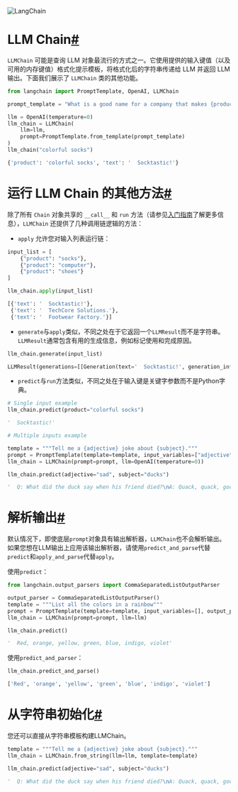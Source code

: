 

<Head>
  <script>
    {
      `(function() {
         var _hmt = _hmt || [];
(function() {
  var hm = document.createElement("script");
  hm.src = "https://hm.baidu.com/hm.js?e60fb290e204e04c5cb6f79b0ac1e697";
  var s = document.getElementsByTagName("script")[0]; 
  s.parentNode.insertBefore(hm, s);
})();
       })();`
    }
  </script>
</Head>

![LangChain](https://pica.zhimg.com/50/v2-56e8bbb52aa271012541c1fe1ceb11a2_r.gif)





LLM Chain[#](#llm-chain "此标题的永久链接")
===================================

`LLMChain` 可能是查询 LLM 对象最流行的方式之一。它使用提供的输入键值（以及可用的内存键值）格式化提示模板，将格式化后的字符串传递给 LLM 并返回 LLM 输出。下面我们展示了 `LLMChain` 类的其他功能。

```python
from langchain import PromptTemplate, OpenAI, LLMChain

prompt_template = "What is a good name for a company that makes {product}?"

llm = OpenAI(temperature=0)
llm_chain = LLMChain(
    llm=llm,
    prompt=PromptTemplate.from_template(prompt_template)
)
llm_chain("colorful socks")

```

```python
{'product': 'colorful socks', 'text': '  Socktastic!'}

```

运行 LLM Chain 的其他方法[#](#additional-ways-of-running-llm-chain "此标题的永久链接")
=======================================================================

除了所有 `Chain` 对象共享的 `__call__` 和 `run` 方法（请参见[入门指南](../getting_started)了解更多信息），`LLMChain` 还提供了几种调用链逻辑的方法：

* `apply` 允许您对输入列表运行链：

```python
input_list = [
    {"product": "socks"},
    {"product": "computer"},
    {"product": "shoes"}
]

llm_chain.apply(input_list)

```

```python
[{'text': '  Socktastic!'},
 {'text': '  TechCore Solutions.'},
 {'text': '  Footwear Factory.'}]

```

* `generate`与`apply`类似，不同之处在于它返回一个`LLMResult`而不是字符串。`LLMResult`通常包含有用的生成信息，例如标记使用和完成原因。

```python
llm_chain.generate(input_list)

```

```python
LLMResult(generations=[[Generation(text='  Socktastic!', generation_info={'finish_reason': 'stop', 'logprobs': None})], [Generation(text='  TechCore Solutions.', generation_info={'finish_reason': 'stop', 'logprobs': None})], [Generation(text='  Footwear Factory.', generation_info={'finish_reason': 'stop', 'logprobs': None})]], llm_output={'token_usage': {'prompt_tokens': 36, 'total_tokens': 55, 'completion_tokens': 19}, 'model_name': 'text-davinci-003'})

```

* `predict`与`run`方法类似，不同之处在于输入键是关键字参数而不是Python字典。

```python
# Single input example
llm_chain.predict(product="colorful socks")

```

```python
'  Socktastic!'

```

```python
# Multiple inputs example

template = """Tell me a {adjective} joke about {subject}."""
prompt = PromptTemplate(template=template, input_variables=["adjective", "subject"])
llm_chain = LLMChain(prompt=prompt, llm=OpenAI(temperature=0))

llm_chain.predict(adjective="sad", subject="ducks")

```

```python
'  Q: What did the duck say when his friend died?\nA: Quack, quack, goodbye.'

```

解析输出[#](#parsing-the-outputs "Permalink to this headline")
==========================================================

默认情况下，即使底层`prompt`对象具有输出解析器，`LLMChain`也不会解析输出。如果您想在LLM输出上应用该输出解析器，请使用`predict_and_parse`代替`predict`和`apply_and_parse`代替`apply`。

使用`predict`：

```python
from langchain.output_parsers import CommaSeparatedListOutputParser

output_parser = CommaSeparatedListOutputParser()
template = """List all the colors in a rainbow"""
prompt = PromptTemplate(template=template, input_variables=[], output_parser=output_parser)
llm_chain = LLMChain(prompt=prompt, llm=llm)

llm_chain.predict()

```

```python
'  Red, orange, yellow, green, blue, indigo, violet'

```

使用`predict_and_parser`：

```python
llm_chain.predict_and_parse()

```

```python
['Red', 'orange', 'yellow', 'green', 'blue', 'indigo', 'violet']

```

从字符串初始化[#](#initialize-from-string "Permalink to this headline")
================================================================

您还可以直接从字符串模板构建LLMChain。

```python
template = """Tell me a {adjective} joke about {subject}."""
llm_chain = LLMChain.from_string(llm=llm, template=template)

```

```python
llm_chain.predict(adjective="sad", subject="ducks")

```

```python
'  Q: What did the duck say when his friend died?\nA: Quack, quack, goodbye.'

```

